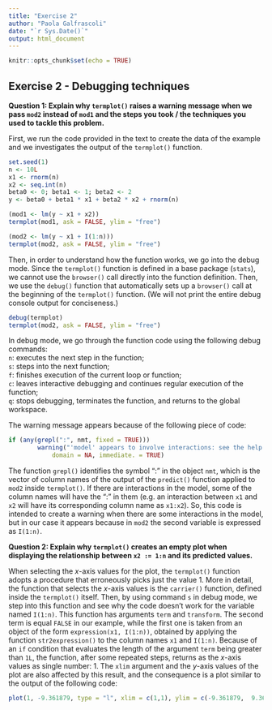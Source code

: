 ```yaml
---
title: "Exercise 2"
author: "Paola Galfrascoli"
date: "`r Sys.Date()`"
output: html_document
---
```


```r
knitr::opts_chunk$set(echo = TRUE)
```

## Exercise 2 - Debugging techniques

**Question 1: Explain why `termplot()` raises a warning message when we pass `mod2` instead of `mod1` and the steps you took / the techniques you used to tackle this problem.**  

First, we run the code provided in the text to create the data of the example and we investigates the output of the `termplot()` function.

```r
set.seed(1)
n <- 10L
x1 <- rnorm(n)
x2 <- seq.int(n)
beta0 <- 0; beta1 <- 1; beta2 <- 2
y <- beta0 + beta1 * x1 + beta2 * x2 + rnorm(n)

(mod1 <- lm(y ~ x1 + x2))
termplot(mod1, ask = FALSE, ylim = "free")

(mod2 <- lm(y ~ x1 + I(1:n)))
termplot(mod2, ask = FALSE, ylim = "free")
```


Then, in order to understand how the function works, we go into the debug mode. Since the `termplot()` function is defined in a base package (`stats`), we cannot use the `browser()` call directly into the function definition. Then, we use the `debug()` function that automatically sets up a `browser()` call at the beginning of the `termplot()` function. (We will not print the entire debug console output for conciseness.)

```r
debug(termplot)
termplot(mod2, ask = FALSE, ylim = "free")
```


In debug mode, we go through the function code using the following debug commands:  
`n`: executes the next step in the function;  
`s`: steps into the next function;  
`f`: finishes execution of the current loop or function;  
`c`: leaves interactive debugging and continues regular execution of the function;  
`q`: stops debugging, terminates the function, and returns to the global workspace.  

The warning message appears because of the following piece of code:
```r
if (any(grepl(":", nmt, fixed = TRUE))) 
        warning("'model' appears to involve interactions: see the help page", 
            domain = NA, immediate. = TRUE)
```

The function `grepl()` identifies the symbol ":" in the object `nmt`, which is the vector of column names of the output of the `predict()` function applied to `mod2` inside `termplot()`. If there are interactions in the model, some of the column names will have the ":" in them (e.g. an interaction between `x1` and `x2` will have its corresponding column name as `x1:x2`). So, this code is intended to create a warning when there are some interactions in the model, but in our case it appears because in `mod2` the second variable is expressed as `I(1:n)`.  




**Question 2: Explain why `termplot()` creates an empty plot when displaying the relationship between `x2 := 1:n` and its predicted values.**  

When selecting the $x$-axis values for the plot, the `termplot()` function adopts a procedure that erroneously picks just the value $1$. More in detail, the function that selects the $x$-axis values is the `carrier()` function, defined inside the `termplot()` itself. Then, by using command `s` in debug mode, we step into this function and see why the code doesn't work for the variable named `I(1:n)`. This function has arguments `term` and `transform`. The second term is equal `FALSE` in our example, while the first one is taken from an object of the form `expression(x1, I(1:n))`, obtained by applying the function `str2expression()` to the column names `x1` and `I(1:n)`. Because of an `if` condition that evaluates the length of the argument `term` being greater than `1L`, the function, after some repeated steps, returns as the $x$-axis values as single number: $1$. The `xlim` argument and the $y$-axis values of the plot are also affected by this result, and the consequence is a plot similar to the output of the following code: 
```r
plot(1, -9.361879, type = "l", xlim = c(1,1), ylim = c(-9.361879,  9.361879), ylab="")
```
